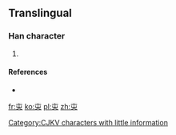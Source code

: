 ==Translingual==

===Han character===
{{Han char|rn=8|rad=亠|as=04|sn=6|four=|canj=YOU|ids=⿱亠⿻人凵}}

# {{defn|Han|sort=亠04}}

====References====
* {{Han ref|kx=0088.111|dkj=|dj=|hdz=|uh=342A|ud=13354|bh=|bd=}}

[[Category:CJKV characters with little information]]

[[fr:㐪]]
[[ko:㐪]]
[[pl:㐪]]
[[zh:㐪]]